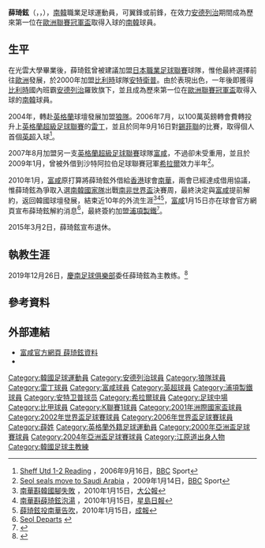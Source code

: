 {{noteTA
|G1=足球
|G2=英超
}}
{{Football player infobox
| playername = 薛琦鉉<br >설기현
| image = File:Seol.JPG
| image_size = 220px
| fullname = Seol Ki-Hyeon
| dateofbirth = {{birth date and age|1979|1|8}} 
| cityofbirth = [[江原道_(韓國)|江原道]][[旌善郡|旌善郡]]
| countryofbirth = [[南韓|南韓]]
| height = {{height|m=1.87}}
| currentclub = 
| clubnumber = 
| position = [[中場|右翼]]、[[前鋒_(足球)|前鋒]]
| youthyears = 1997－2000
| youthclubs = 光雲大學
| years = 2000-2001<br />2001-2004<br />2004-2006<br />2006-2007<br />2007-2010<br />2009<br />2010-2014
| clubs = [[皇家安特衛普足球俱樂部|安特衛普]]<br />[[安德列治|安德列治]]<br />[[狼隊|狼隊]]<br />[[雷丁足球俱樂部|雷丁]]<br />[[富勒姆足球俱乐部|富咸]]<br />→ [[希拉爾足球俱樂部|希拉爾]]<br />[[浦項製鐵|浦項製鐵]]
| caps(goals) = 25 (12)<br />90 (21)<br />76 (10)<br />34 {{0}}(4)<br />26 {{0}}(2)<br />24 {{0}}(1)<br />70 (11)
| nationalyears = 1999-2000<br />2000-2009
| nationalteam = [[韓國23歲以下國家足球隊|南韓U23]]<br />[[南韓國家足球隊|南韓]] 
| nationalcaps(goals) = 21 {{0}}(8)<br />82 (19)
| pcupdate = 
| ntupdate = 
}}
{{Infobox Korean name|hangul=설기현|hanja=薛琦鉉|rr=Seol Gi-Hyeon|mr=Sŏl Ki-Hyŏn}}
'''薛琦鉉'''（{{lang-en|'''Seol Ki-Hyeon'''}}，{{lang-ko|설기현}}，{{bd|1979年|1月8日|catidx=Seol Ki-Hyeon}}），[[南韓|南韓]]職業足球運動員，可翼鋒或前鋒，在效力[[安德列治|安德列治]]期間成為歷來第一位在[[歐洲聯賽冠軍盃|歐洲聯賽冠軍盃]]取得入球的[[南韓|南韓]]球員。

== 生平 ==
在光雲大學畢業後，薛琦鉉曾被建議加盟[[日本職業足球聯賽|日本職業足球聯賽]]球隊，惟他最終選擇前往[[歐洲|歐洲]]發展，於2000年加盟[[比利時|比利時]]球隊[[皇家安特衛普足球俱樂部|安特衛普]]。由於表現出色，一年後即獲得[[比利時|比利時]]國內班霸[[安德列治|安德列治]]羅致旗下，並且成為歷來第一位在[[歐洲聯賽冠軍盃|歐洲聯賽冠軍盃]]取得入球的[[南韓|南韓]]球員。

2004年，轉赴[[英格蘭|英格蘭]]球壇發展加盟[[狼隊|狼隊]]。2006年7月，以100萬英鎊轉會費轉投升上[[英格蘭超級足球聯賽|英格蘭超級足球聯賽]]的[[雷丁足球俱樂部|雷丁]]，並且於同年9月16日對[[錫菲聯足球會|錫菲聯]]的比賽，取得個人首個[[英格蘭超級足球聯賽|英超]]入球<ref>[http://news.bbc.co.uk/sport1/hi/football/eng_prem/5330044.stm Sheff Utd 1-2 Reading] {{Wayback|url=http://news.bbc.co.uk/sport1/hi/football/eng_prem/5330044.stm |date=20061029214846 }}，2006年9月16日，[[BBC|BBC]] Sport</ref>。

2007年8月加盟另一支[[英格蘭超級足球聯賽|英格蘭超級足球聯賽]]球隊[[富勒姆足球俱乐部|富咸]]，不過卻未受重用，並且於2009年1月，曾被外借到沙特阿拉伯足球聯賽冠軍[[希拉爾足球俱樂部|希拉爾]]效力半年<ref>[http://news.bbc.co.uk/sport2/hi/football/teams/f/fulham/7829392.stm Seol seals move to Saudi Arabia] {{Wayback|url=http://news.bbc.co.uk/sport2/hi/football/teams/f/fulham/7829392.stm |date=20090115095908 }}，2009年1月14日，[[BBC|BBC]] Sport</ref>。

2010年1月，[[富勒姆足球俱乐部|富咸]]原打算將薛琦鉉外借給[[香港甲組足球聯賽|香港]]球會[[南華足球隊|南華]]，兩會已經達成借用協議，惟薛琦鉉為爭取入選[[韓國國家足球隊|南韓國家隊]]出戰[[南非世界盃|南非世界盃]]決賽周，最終決定與[[富勒姆足球俱乐部|富咸]]提前解約，返回韓國球壇發展，結束近10年的外流生涯<ref>[http://www.takungpao.com/news/10/01/15/WF-1201684.htm 南華斟韓國腳失敗] {{webarchive|url=https://web.archive.org/web/20100118125843/http://www.takungpao.com/news/10/01/15/WF-1201684.htm |date=2010-01-18 }}，2010年1月15日，[[大公報|大公報]]</ref><ref>[http://www.singtao.com.hk/yesterday/spo/0115co12.html 南華斟薛琦鉉泡湯] {{Wayback|url=http://www.singtao.com.hk/yesterday/spo/0115co12.html |date=20130116174510 }}，2010年1月15日，[[星島日報|星島日報]]</ref><ref>[http://www.singpao.com/NewsArticle.aspx?NewsID=72015&Lang=tc 薛琦鉉投南華告吹]{{dead link|date=2018年4月 |bot=InternetArchiveBot |fix-attempted=yes }}，2010年1月15日，[[成報|成報]]</ref>，[[富勒姆足球俱乐部|富咸]]1月15日亦在球會官方網頁宣布薛琦鉉解約消息<ref>[http://www.fulhamfc.com/Club/News/NewsArticles/2010/January/SeolDeparts.aspx Seol Departs] {{webarchive|url=https://web.archive.org/web/20100117215232/http://www.fulhamfc.com/Club/News/NewsArticles/2010/January/SeolDeparts.aspx |date=2010-01-17 }}</ref>，最終簽約加盟[[浦項製鐵|浦項製鐵]]<small><ref>{{cite news |language=en |url=http://www.skysports.com/story/0,19528,12875_5866802,00.html |title=Seol signs for Pohang |publisher=Sky Sports |date=2010-01-17 |accessdate=2010-01-17 |archive-date=2010-01-19 |archive-url=https://web.archive.org/web/20100119081828/http://www.skysports.com/story/0,19528,12875_5866802,00.html |dead-url=no }}</ref></small>。

2015年3月2日，薛琦鉉宣布退休。

==執教生涯==
2019年12月26日，[[慶南足球俱樂部|慶南足球俱樂部]]委任薛琦鉉為主教练。<ref>{{cite news |script-title=ko:경남FC 신임감독에 한일월드컵 주역 설기현 선임 |url=https://www.yna.co.kr/view/PYH20191226101900052?input=1196m |language=ko |accessdate=26 December 2019 |publisher=Yonhap News Agency |date=26 December 2019 |archive-date=2020-07-19 |archive-url=https://web.archive.org/web/20200719045957/https://www.yna.co.kr/view/PYH20191226101900052?input=1196m |dead-url=no }}</ref>

== 參考資料 ==
{{reflist}}

== 外部連結 ==
* [https://archive.is/20070903032015/http://www.fulhamfc.com/MatchAndTeam/PlayerProfiles/ProfileDetails/SeolKiHyeon.aspx 富咸官方網頁 薛琦鉉資料]
* {{soccerbase|20762|薛琦鉉}}

{{2002年世界盃足球賽南韓參賽名單}}
{{2006年世界杯足球赛南韩参赛名单}}

{{DEFAULTSORT:Seol Ki-Hyeon}}

[[Category:韓國足球運動員|Category:韓國足球運動員]]
[[Category:安德列治球員|Category:安德列治球員]]
[[Category:狼隊球員|Category:狼隊球員]]
[[Category:雷丁球員|Category:雷丁球員]]
[[Category:富咸球員|Category:富咸球員]]
[[Category:英超球員|Category:英超球員]]
[[Category:浦項製鐵球員|Category:浦項製鐵球員]]
[[Category:安特卫普球员|Category:安特卫普球员]]
[[Category:希拉爾球員|Category:希拉爾球員]]
[[Category:足球中場|Category:足球中場]]
[[Category:比甲球員|Category:比甲球員]]
[[Category:K聯賽1球員|Category:K聯賽1球員]]
[[Category:2001年洲際國家盃球員|Category:2001年洲際國家盃球員]]
[[Category:2002年世界盃足球賽球員|Category:2002年世界盃足球賽球員]]
[[Category:2006年世界盃足球賽球員|Category:2006年世界盃足球賽球員]]
[[Category:薛姓|Category:薛姓]]
[[Category:英格蘭外籍足球運動員|Category:英格蘭外籍足球運動員]]
[[Category:2000年亞洲盃足球賽球員|Category:2000年亞洲盃足球賽球員]]
[[Category:2004年亞洲盃足球賽球員|Category:2004年亞洲盃足球賽球員]]
[[Category:江原道出身人物|Category:江原道出身人物]]
[[Category:韓國足球主教練|Category:韓國足球主教練]]